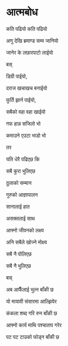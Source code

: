 # आत्मबोध

कति पढियो कति पढियो

अणु देखि ब्रमाण्ड सम्म जानियो

जानेर के लछारपाटो लाईयो

बस्

डिग्री पाईयो,

दराज खचाखच बनाईयो

फुर्ति झार्न पाईयो,

सबैको वहा वहा खाईयो

गफ हान्न सजिलो भो

कमाउने एउटा भाडो भो

तर

यति धेरै पढिएछ कि

सबै कुरा भुलिएछ

ठुलाको सम्मान

गुरुको आज्ञापालन

सानालाई हात

असक्तलाई साथ

आफ्नो जीवनको लक्ष्य

अनि सबैले खोज्ने मोक्ष्य

सबै नै पोलिएछ

सबै नै भुलिएछ

बस्

अब आफैँलाई भुल्न बाँकी छ

यो मायावी संसारमा आल्झियेर

कंकला शब्द गरि रुन बाँकी छ

आफ्नो कार्य माथि पश्चाताप गरेर

पट पट टाउको फोड्न बाँकी छ
